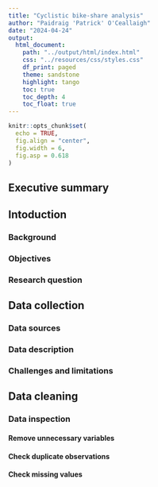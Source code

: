 ```yaml
---
title: "Cyclistic bike-share analysis"
author: "Paidraig 'Patrick' O'Ceallaigh"
date: "2024-04-24"
output: 
  html_document:
    path: "../output/html/index.html"
    css: "../resources/css/styles.css"
    df_print: paged
    theme: sandstone
    highlight: tango
    toc: true
    toc_depth: 4
    toc_float: true
---
```


```r
knitr::opts_chunk$set(
  echo = TRUE,
  fig.align = "center",
  fig.width = 6,
  fig.asp = 0.618
)

```

## Executive summary    


## Intoduction    


### Background    


### Objectives    


### Research question    


## Data collection    


### Data sources   

### Data description  

### Challenges and limitations    

## Data cleaning    

### Data inspection    

#### Remove unnecessary variables

#### Check duplicate observations    

#### Check missing values    




